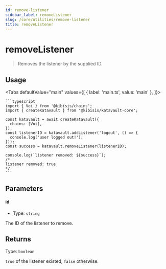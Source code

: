 ```yaml
---
id: remove-listener
sidebar_label: removeListener
slug: /core/utilities/remove-listener
title: removeListener
---
```



<!-- components -->

# removeListener

> Removes the listener by the supplied ID.

<SectionBreak />

## Usage

<Tabs
  defaultValue="main"
  values={[
    { label: 'main.ts', value: 'main' },
  ]}>
  <TabItem value="main">

    ```typescript
    import { Voi } from '@kibisis/chains';
    import { createKatavault } from '@kibisis/katavault-core';

    const katavault = await createKatavault({
      chains: [Voi],
    });
    const listenerID = katavault.addListener('logout', () => {
      console.log('user logged out!');
    }));
    const success = katavault.removeListener(listenerID);

    console.log(`listener removed: ${success}`);
    /*
    listener removed: true
    */
    ```

  </TabItem>
</Tabs>

<SectionBreak />

## Parameters

#### id

* Type: `string`

The ID of the listener to remove.

<SectionBreak />

## Returns

Type: `boolean`

`true` of the listener existed, `false` otherwise.
